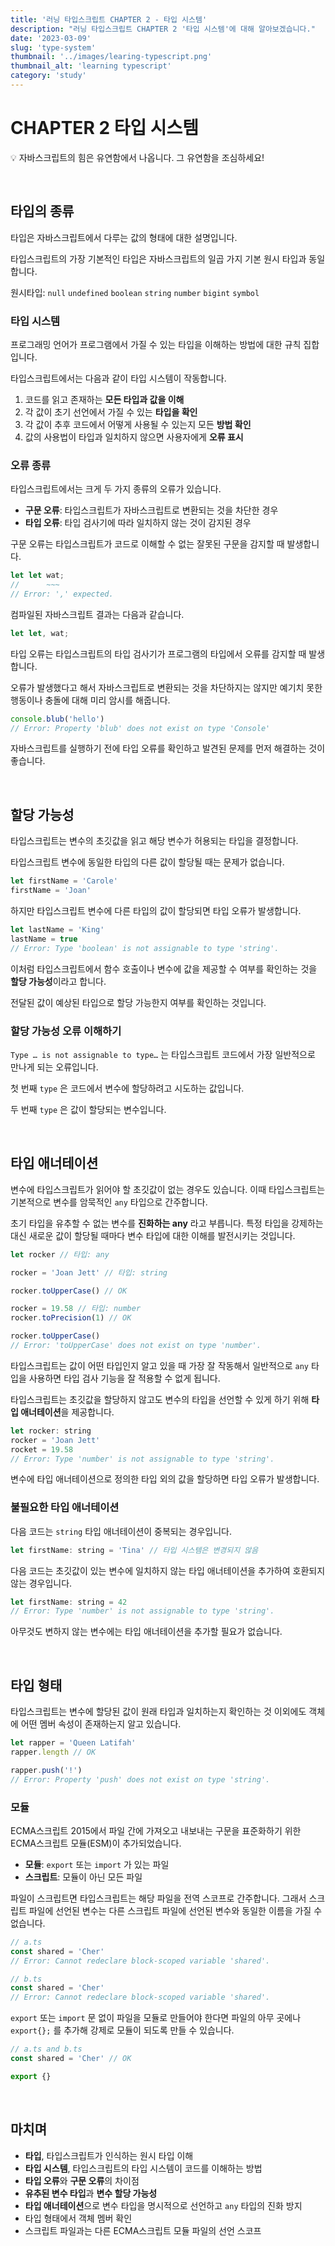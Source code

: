 ```yaml
---
title: '러닝 타입스크립트 CHAPTER 2 - 타입 시스템'
description: "러닝 타입스크립트 CHAPTER 2 '타입 시스템'에 대해 알아보겠습니다."
date: '2023-03-09'
slug: 'type-system'
thumbnail: '../images/learing-typescript.png'
thumbnail_alt: 'learning typescript'
category: 'study'
---
```


# CHAPTER 2 타입 시스템

<Callout>💡 자바스크립트의 힘은 유연함에서 나옵니다. 그 유연함을 조심하세요!</Callout>

<br />

## 타입의 종류

타입은 자바스크립트에서 다루는 값의 형태에 대한 설명입니다.

타입스크립트의 가장 기본적인 타입은 자바스크립트의 일곱 가지 기본 원시 타입과 동일합니다.

원시타입: `null` `undefined` `boolean` `string` `number` `bigint` `symbol`

### 타입 시스템

프로그래밍 언어가 프로그램에서 가질 수 있는 타입을 이해하는 방법에 대한 규칙 집합입니다.

타입스크립트에서는 다음과 같이 타입 시스템이 작동합니다.

1. 코드를 읽고 존재하는 **모든 타입과 값을 이해**
2. 각 값이 초기 선언에서 가질 수 있는 **타입을 확인**
3. 각 값이 추후 코드에서 어떻게 사용될 수 있는지 모든 **방법 확인**
4. 값의 사용법이 타입과 일치하지 않으면 사용자에게 **오류 표시**

### 오류 종류

타입스크립트에서는 크게 두 가지 종류의 오류가 있습니다.

- **구문 오류**: 타입스크립트가 자바스크립트로 변환되는 것을 차단한 경우
- **타입 오류**: 타입 검사기에 따라 일치하지 않는 것이 감지된 경우

구문 오류는 타입스크립트가 코드로 이해할 수 없는 잘못된 구문을 감지할 때 발생합니다.

```js
let let wat;
//      ~~~
// Error: ',' expected.
```

컴파일된 자바스크립트 결과는 다음과 같습니다.

```js
let let, wat;
```

타입 오류는 타입스크립트의 타입 검사기가 프로그램의 타입에서 오류를 감지할 때 발생합니다.

오류가 발생했다고 해서 자바스크립트로 변환되는 것을 차단하지는 않지만 예기치 못한 행동이나 충돌에 대해 미리 암시를 해줍니다.

```js
console.blub('hello')
// Error: Property 'blub' does not exist on type 'Console'
```

자바스크립트를 실행하기 전에 타입 오류를 확인하고 발견된 문제를 먼저 해결하는 것이 좋습니다.

<br />

## 할당 가능성

타입스크립트는 변수의 초깃값을 읽고 해당 변수가 허용되는 타입을 결정합니다.

타입스크립트 변수에 동일한 타입의 다른 값이 할당될 때는 문제가 없습니다.

```js
let firstName = 'Carole'
firstName = 'Joan'
```

하지만 타입스크립트 변수에 다른 타입의 값이 할당되면 타입 오류가 발생합니다.

```js
let lastName = 'King'
lastName = true
// Error: Type 'boolean' is not assignable to type 'string'.
```

이처럼 타입스크립트에서 함수 호출이나 변수에 값을 제공할 수 여부를 확인하는 것을 **할당 가능성**이라고 합니다.

전달된 값이 예상된 타입으로 할당 가능한지 여부를 확인하는 것입니다.

### 할당 가능성 오류 이해하기

`Type … is not assignable to type…` 는 타입스크립트 코드에서 가장 일반적으로 만나게 되는 오류입니다.

첫 번째 `type` 은 코드에서 변수에 할당하려고 시도하는 값입니다.

두 번째 `type` 은 값이 할당되는 변수입니다.

<br />

## 타입 애너테이션

변수에 타입스크립트가 읽어야 할 초깃값이 없는 경우도 있습니다. 이때 타입스크립트는 기본적으로 변수를 암묵적인 `any` 타입으로 간주합니다.

초기 타입을 유추할 수 없는 변수를 **진화하는 any** 라고 부릅니다. 특정 타입을 강제하는 대신 새로운 값이 할당될 때마다 변수 타입에 대한 이해를 발전시키는 것입니다.

```js
let rocker // 타입: any

rocker = 'Joan Jett' // 타입: string

rocker.toUpperCase() // OK

rocker = 19.58 // 타입: number
rocker.toPrecision(1) // OK

rocker.toUpperCase()
// Error: 'toUpperCase' does not exist on type 'number'.
```

타입스크립트는 값이 어떤 타입인지 알고 있을 때 가장 잘 작동해서 일반적으로 `any` 타입을 사용하면 타입 검사 기능을 잘 적용할 수 없게 됩니다.

타입스크립트는 초깃값을 할당하지 않고도 변수의 타입을 선언할 수 있게 하기 위해 **타입 애너테이션**을 제공합니다.

```js
let rocker: string
rocker = 'Joan Jett'
rocket = 19.58
// Error: Type 'number' is not assignable to type 'string'.
```

변수에 타입 애너테이션으로 정의한 타입 외의 값을 할당하면 타입 오류가 발생합니다.

### 불필요한 타입 애너테이션

다음 코드는 `string` 타입 애너테이션이 중복되는 경우입니다.

```js
let firstName: string = 'Tina' // 타입 시스템은 변경되지 않음
```

다음 코드는 초깃값이 있는 변수에 일치하지 않는 타입 애너테이션을 추가하여 호환되지 않는 경우입니다.

```js
let firstName: string = 42
// Error: Type 'number' is not assignable to type 'string'.
```

아무것도 변하지 않는 변수에는 타입 애너테이션을 추가할 필요가 없습니다.

<br />

## 타입 형태

타입스크립트는 변수에 할당된 값이 원래 타입과 일치하는지 확인하는 것 이외에도 객체에 어떤 멤버 속성이 존재하는지 알고 있습니다.

```js
let rapper = 'Queen Latifah'
rapper.length // OK

rapper.push('!')
// Error: Property 'push' does not exist on type 'string'.
```

### 모듈

ECMA스크립트 2015에서 파일 간에 가져오고 내보내는 구문을 표준화하기 위한 ECMA스크립트 모듈(ESM)이 추가되었습니다.

- **모듈**: `export` 또는 `import` 가 있는 파일
- **스크립트**: 모듈이 아닌 모든 파일

파일이 스크립트면 타입스크립트는 해당 파일을 전역 스코프로 간주합니다. 그래서 스크립트 파일에 선언된 변수는 다른 스크립트 파일에 선언된 변수와 동일한 이름을 가질 수 없습니다.

```js
// a.ts
const shared = 'Cher'
// Error: Cannot redeclare block-scoped variable 'shared'.
```

```js
// b.ts
const shared = 'Cher'
// Error: Cannot redeclare block-scoped variable 'shared'.
```

`export` 또는 `import` 문 없이 파일을 모듈로 만들어야 한다면 파일의 아무 곳에나 `export{};` 를 추가해 강제로 모듈이 되도록 만들 수 있습니다.

```js
// a.ts and b.ts
const shared = 'Cher' // OK

export {}
```

<br />

## 마치며

- **타입**, 타입스크립트가 인식하는 원시 타입 이해
- **타입 시스템**, 타입스크립트의 타입 시스템이 코드를 이해하는 방법
- **타입 오류**와 **구문 오류**의 차이점
- **유추된 변수 타입**과 **변수 할당 가능성**
- **타입 애너테이션**으로 변수 타입을 명시적으로 선언하고 `any` 타입의 진화 방지
- 타입 형태에서 객체 멤버 확인
- 스크립트 파일과는 다른 ECMA스크립트 모듈 파일의 선언 스코프
